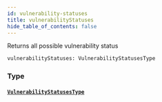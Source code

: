 ```yaml
---
id: vulnerability-statuses
title: vulnerabilityStatuses
hide_table_of_contents: false
---
```








Returns all possible vulnerability status

```graphql
vulnerabilityStatuses: VulnerabilityStatusesType
```


### Type

#### [`VulnerabilityStatusesType`](/api/graphql/documentation/objects/vulnerability-statuses-type) <Badge class="secondary" text="object"/>
> 
> 





